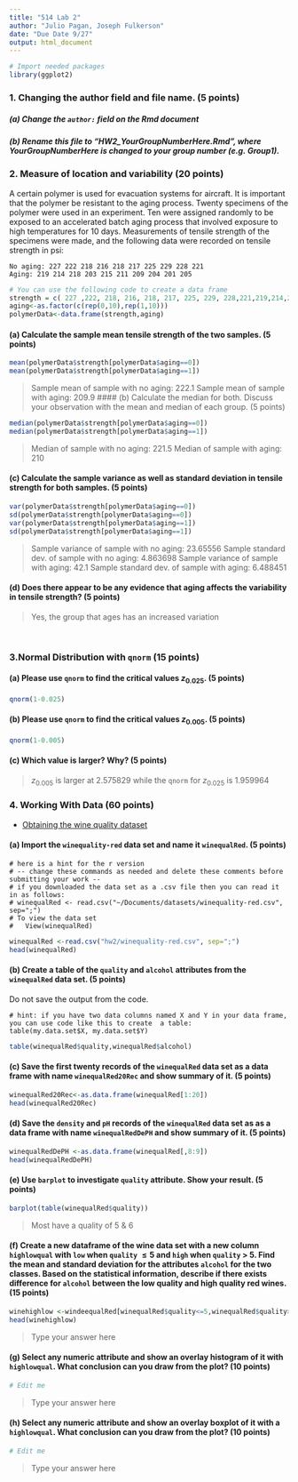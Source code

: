```yaml
---
title: "514 Lab 2"
author: "Julio Pagan, Joseph Fulkerson"
date: "Due Date 9/27"
output: html_document
---
```


```r
# Import needed packages
library(ggplot2) 
```


### 1. Changing the author field and file name. (5 points)

##### (a) Change the `author:` field on the Rmd document 

##### (b) Rename this file to "HW2_YourGroupNumberHere.Rmd", where YourGroupNumberHere is changed to your group number (e.g. Group1).

### 2. Measure of location and variability (20 points)

A certain polymer is used for evacuation systems for aircraft. It is important that the polymer be resistant to the aging process. Twenty specimens of the polymer were used in an experiment. Ten were assigned randomly to be exposed to an accelerated batch aging process that involved exposure to high temperatures for 10 days. Measurements of tensile strength of
the specimens were made, and the following data were
recorded on tensile strength in psi:

```
No aging: 227 222 218 216 218 217 225 229 228 221
Aging: 219 214 218 203 215 211 209 204 201 205 
```

```r
# You can use the following code to create a data frame
strength = c( 227 ,222, 218, 216, 218, 217, 225, 229, 228,221,219,214,218,203,215,211,209,204,201,205)
aging<-as.factor(c(rep(0,10),rep(1,10)))
polymerData<-data.frame(strength,aging)
```

#### (a) Calculate the sample mean tensile strength of the two samples. (5 points)

```r
mean(polymerData$strength[polymerData$aging==0])
mean(polymerData$strength[polymerData$aging==1])
```

> Sample mean of sample with no aging:  222.1 
> Sample mean of sample with aging:     209.9
#### (b) Calculate the median for both. Discuss your observation with the mean and median of each group. (5 points)

```r
median(polymerData$strength[polymerData$aging==0])
median(polymerData$strength[polymerData$aging==1])
```

> Median of sample with no aging:   221.5
> Median of sample with aging:      210

#### (c) Calculate the sample variance as well as standard deviation in tensile strength for both samples. (5 points)

```r
var(polymerData$strength[polymerData$aging==0])
sd(polymerData$strength[polymerData$aging==0])
var(polymerData$strength[polymerData$aging==1])
sd(polymerData$strength[polymerData$aging==1])
```

> Sample variance of sample with no aging:          23.65556
> Sample standard dev. of sample with no aging:     4.863698
> Sample variance of sample with  aging:            42.1
> Sample standard dev. of sample with aging:        6.488451

#### (d) Does there appear to be any evidence that aging affects the variability in tensile strength? (5 points)

> Yes, the group that ages has an increased variation

<br> 


### 3.Normal Distribution with `qnorm` (15 points)

#### (a) Please use `qnorm` to find the critical values $z_{0.025}$. (5 points)

```r
qnorm(1-0.025)
```

#### (b) Please use `qnorm` to find the critical values $z_{0.005}$. (5 points)

```r
qnorm(1-0.005)
```

#### (c) Which value is larger? Why? (5 points)

> $z_{0.005}$ is larger at 2.575829 while the `qnorm` for $z_{0.025}$ is 1.959964

### 4. Working With Data (60 points)

* [Obtaining the wine quality  dataset](http://archive.ics.uci.edu/ml/machine-learning-databases/wine-quality/)

#### (a) Import the `winequality-red` data set and name it `winequalRed`. (5 points)

```
# here is a hint for the r version 
# -- change these commands as needed and delete these comments before submitting your work -- 
# if you downloaded the data set as a .csv file then you can read it in as follows: 
# winequalRed <- read.csv("~/Documents/datasets/winequality-red.csv", sep=";")
# To view the data set
#   View(winequalRed)
```


```r
winequalRed <-read.csv("hw2/winequality-red.csv", sep=";")
head(winequalRed)
```

#### (b) Create a table of the  `quality` and `alcohol` attributes from the `winequalRed` data set. (5 points)

Do not save the output from the code.
```
# hint: if you have two data columns named X and Y in your data frame, you can use code like this to create  a table: 
table(my.data.set$X, my.data.set$Y)
```

```r
table(winequalRed$quality,winequalRed$alcohol)
```

#### (c) Save the first twenty records of the `winequalRed` data set as a data frame with name `winequalRed20Rec` and show summary of it. (5 points)

```r
winequalRed20Rec<-as.data.frame(winequalRed[1:20])
head(winequalRed20Rec)
```

#### (d)  Save the `density` and `pH` records of the `winequalRed` data set as as a data frame with name `winequalRedDePH` and show summary of it. (5 points)

```r
winequalRedDePH <-as.data.frame(winequalRed[,8:9])
head(winequalRedDePH)
```

#### (e) Use `barplot` to investigate `quality` attribute. Show your result. (5 points)

```r
barplot(table(winequalRed$quality))
```

> Most have a quality of 5 & 6 


#### (f) Create a new dataframe of the wine data set with a new column `highlowqual` with `low` when `quality` $\le 5$ and `high` when `quality` > 5. Find the mean and standard deviation for the attributes `alcohol` for the two classes. Based on the statistical information, describe if there exists difference for `alcohol` between the low quality and high quality red wines. (15 points)

```r
winehighlow <-windeequalRed[winequalRed$quality<=5,winequalRed$quality>5,]
head(winehighlow)
```

> Type your answer here

#### (g) Select any numeric attribute and show an overlay histogram of it with `highlowqual`. What conclusion can you draw from the plot? (10 points)


```r
# Edit me
```

> Type your answer here

#### (h) Select any numeric attribute and show an overlay boxplot of it with a `highlowqual`. What conclusion can you draw from the plot? (10 points)


```r
# Edit me
```

> Type your answer here
